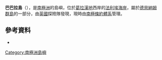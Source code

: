 {{Coord|68|8|S|67|6|W|source:GNIS|display=title}}

'''巴巴拉島'''（{{lang-en|Barbara Island}}），是[[南極洲|南極洲]]的島嶼，位於[[葛拉漢地|葛拉漢地]]西岸的[[法利埃海岸|法利埃海岸]]，屬於[[德貝納姆群島|德貝納姆群島]]的一部分，由[[英國|英國]]探險隊發現，現時由[[南極條約體系|南極條約體系]]管理。

==參考資料==
* {{usgs-gazetteer|id=941|name=Barbara Island}}

{{DEFAULTSORT:Barbara Island}}
[[Category:南極洲島嶼|Category:南極洲島嶼]]


{{FallièresCoast-geo-stub}}